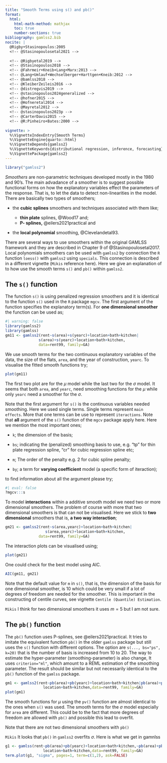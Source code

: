 ```yaml
---
title: "Smooth Terms using s() and pb()"
format: 
  html:
    html-math-method: mathjax
    toc: true
    number-sections: true
bibliography: gamlss2.bib
nocite: |
  @Rigby+Stasinopoulos:2005
  <!-- @Stasinopoulosetal2021 -->
 
  <!-- @Rigbyetal2019 -->
  <!-- @Stasinopoulos2018 -->
  <!-- @Fahrmeir+Kneib+Lang+Marx:2013 -->
  <!-- @Lang+Umlauf+Wechselberger+Harttgen+Kneib:2012 -->
  <!-- @bamlss2018 -->
  <!-- @KleiberZeileis2016 -->
  <!-- @distregvis2019 -->
  <!-- @stasinopoulos2024generalized -->
  <!-- @hofner2015 -->
  <!-- @Hofneretal2014 -->
  <!-- @Mayretal2012 -->
  <!-- @stasinopoulos2023p -->
  <!-- @CarterDavis2015 -->
  <!-- @R:Pinheiro+Bates:2000 -->
  
vignette: >
  %\VignetteIndexEntry{Smooth Terms}
  %\VignetteEngine{quarto::html}
  %\VignetteDepends{gamlss2}
  %\VignetteKeywords{distributional regression, inference, forecasting}
  %\VignettePackage{gamlss2}
---
```


```r
library("gamlss2")
```

*Smoothers* are non-parametric techniques developed mostly in the 1980 and 90's. The main advadance of a smoother is to suggest possible functional forms on how the explanatory variables effect the parameters of the response. That is, to let the data to detect non-linearities in the model. There are basically two types of smoothers;

-   the **cubic splines** smoothers and techniques associated with them like;

    -   **thin plate** splines, @Wood17 and;
    -   **P- splines,** @eilers2021practical and

-   the **local polynomial** smoothing, @Clevelandetal93.

There are several ways to use smoothers within the original GAMLSS framework and they are described in Chapter 9 of @Stasinopoulosetal2017. Local polynomials smoothers can be used with `gamlss2` by connection the `R` function `loess()` with `gamlss2` using  `specials`. This connection is described in a different vignette (`Mikis` reference here). Here we give an explanation  of to how use the smooth terms  `s()` and `pb()` within `gamlss2`.

## The `s()` function 


The function `s()` is using penalized regression smoothers  and it is identical to the function `s()` used in the `R` package `mgcv`. The first argument of the function specifies the explanatory term(s). For **one dimensional smoother** the function can be used  as; 
```r
#| warning: false
library(gamlss2)
library(gamlss)
gm11 <- gamlss2(rent~s(area)+s(yearc)+location+bath+kitchen|
               s(area)+s(yearc)+location+bath+kitchen,
               data=rent99, family=GA)

```
We use smooth terms for the two continuous explanatory variables  of the data, the size of the flats, `area`, and the year of construction, `yearc`. To visualise the fitted smooth functions try; 
```r
plot(gm11)
```
The first two plot are for the $\mu$ model while the last two for the $\sigma$ model. It seems that both `area`, and `yearc`, need smoothing functions for the $\mu$ while only `yearc` need a smoother for the $\sigma$.    


Note that the first argument for `s()` is the continuous variables needed smoothing. Here we used  single terms. Single terms represent  `main effects`. More that one terms can be use to represent  `iteractions`.  Note that **all** argument of the `s()` function of the `mgcv` package apply here. Here we mention the most important ones;

- `k`; the dimension of the basis;

- `bs`;   indicating the (penalized) smoothing basis to use, e.g. "tp" for thin plate regression spline, "cr" for cubic regression spline etc; 

- `m`;	 The order of the penalty e.g. 2 for cubic spline penalty;

- `by`; a term for **varying coefficient** model (a specific form of iteraction);

to find information  about all the argument please try; 
```r
#| eval: false
?mgcv:::s
```

To model **interactions** within a  additive smooth model we need two or more dimensional smoothers. The problem of course with more that two dimensional smoothers is that can not be visualised. Here we stick to  **two dimensional** smoothers that is, **a two way interaction**;
```r
gm21 <- gamlss2(rent~s(area,yearc)+location+bath+kitchen|
                  s(area,yearc)+location+bath+kitchen,
               data=rent99, family=GA)
```

The interaction plots can be visualised using;
```r
plot(gm21)
```
One could check for the best model using AIC.  
```r
AIC(gm11, gm21)
```



::: {.callout-warning}
Note that the default value for `m` in `s()`, that is, the dimension of the basis for one dimensional smoother, is 10 which could be very small if a lot of  degrees of freedom are needed for the smoother. This is important in the constructing of centile curves, see vignette `Centile (Quantile) Estimation`.  
:::

`Mikis` I think for two dimensional smoothers it uses $m=5$ but I am not sure. 

## The `pb()` function 

The `pb()` function uses P-splines, see  @eilers2021practical. It tries to imitate the equivalent function `pb()` in the older  `gamlss` package  but still uses the `s()` function with  different options.  The option are `s(..., bs="ps", k=20)` that is the number of basis is increased from 10 to 20. The way to estimate the hyper-parameter (smoothing-parameter) is also change, It uses  `criterion="ml"`, which amount to a REML estimation of the smoothing parameter. The result should be similar but not necessarily identical to the `pb()` function of the `gamlss` package.

```r
gm1 <- gamlss2(rent~pb(area)+pb(yearc)+location+bath+kitchen|pb(area)+pb(yearc)+
                 location+bath+kitchen,data=rent99, family=GA)
plot(gm1)
```
The smooth functions for $\mu$ using the `pv()` function are almost identical to the ones when `s()` was used. The smooth terms for the $\sigma$ model especially for `area` are different.  This could be to the fact that more degrees of freedom are allowed with `pb()` and possible this lead to  overfit. 



::: {.callout-note}
Note that there are not two dimensional smoothers with `pb()`
:::


`Mikis` It looks that `pb()` in `gamlss2` overfits $\sigma$. Here is what we get in gamnlss

```r
g1 <- gamlss(rent~pb(area)+pb(yearc)+location+bath+kitchen,~pb(area)+pb(yearc)+
                 location+bath+kitchen,data=rent99, family=GA)
term.plot(g1, "sigma", pages=1, term=c(1,2), ask=FALSE)
```


